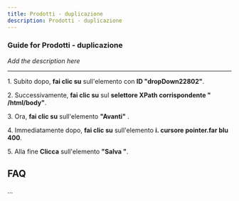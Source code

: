 ```yaml
---
title: Prodotti - duplicazione
description: Prodotti - duplicazione
---
```


### Guide for Prodotti - duplicazione

*Add the description here*

___

1\. Subito dopo, **fai clic su** sull'elemento con **ID "dropDown22802"**.  
  
2\. Successivamente, **fai clic su** sul **selettore XPath corrispondente " /html/body"**.  
  
3\. Ora, **fai clic su** sull'elemento **"Avanti"** .  
  
4\. Immediatamente dopo, **fai clic su** sull'elemento **i. cursore pointer.far blu 400**.  
  
5\. Alla fine **Clicca** sull'elemento **"Salva "**.

FAQ
---

...